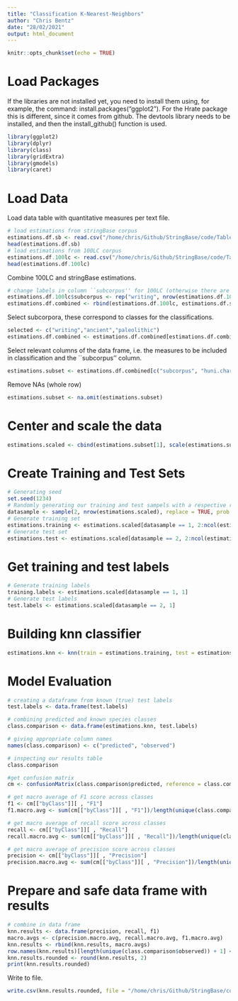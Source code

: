 ```yaml
---
title: "Classification K-Nearest-Neighbors"
author: "Chris Bentz"
date: "28/02/2021"
output: html_document
---
```


```r
knitr::opts_chunk$set(echo = TRUE)
```

# Load Packages
If the libraries are not installed yet, you need to install them using, for example, the command: install.packages("ggplot2"). For the Hrate package this is different, since it comes from github. The devtools library needs to be installed, and then the install_github() function is used.
```r
library(ggplot2)
library(dplyr)
library(class)
library(gridExtra)
library(gmodels)
library(caret)
```

# Load Data
Load data table with quantitative measures per text file. 
```r
# load estimations from stringBase corpus
estimations.df.sb <- read.csv("/home/chris/Github/StringBase/code/Tables/output_stringBase.csv")
head(estimations.df.sb)
# load estimations from 100LC corpus
estimations.df.100lc <- read.csv("/home/chris/Github/StringBase/code/Tables/output_100LC_1Ksample.csv")
head(estimations.df.100lc)
```

Combine 100LC and stringBase estimations.
```r
# change labels in column ``subcorpus'' for 100LC (otherwise there are too many to plot)
estimations.df.100lc$subcorpus <- rep("writing", nrow(estimations.df.100lc))
estimations.df.combined <- rbind(estimations.df.100lc, estimations.df.sb)
```

Select subcorpora, these correspond to classes for the classifications.
```r
selected <- c("writing","ancient","paleolithic")
estimations.df.combined <- estimations.df.combined[estimations.df.combined$subcorpus %in% selected, ]
```

Select relevant columns of the data frame, i.e. the measures to be included in classification and the ``subcorpus'' column.
```r
estimations.subset <- estimations.df.combined[c("subcorpus", "huni.chars", "hrate.chars", "ttr.chars", "rm.chars")]
```

Remove NAs (whole row)
```r
estimations.subset <- na.omit(estimations.subset)
```

# Center and scale the data
```r
estimations.scaled <- cbind(estimations.subset[1], scale(estimations.subset[2:ncol(estimations.subset)]))
```

# Create Training and Test Sets
```r
# Generating seed
set.seed(1234)
# Randomly generating our training and test sampels with a respective ratio of 2/3 and 1/3
datasample <- sample(2, nrow(estimations.scaled), replace = TRUE, prob = c(0.5, 0.5))
# Generate training set
estimations.training <- estimations.scaled[datasample == 1, 2:ncol(estimations.scaled)]
# Generate test set 
estimations.test <- estimations.scaled[datasample == 2, 2:ncol(estimations.scaled)]
```

# Get training and test labels
```r
# Generate training labels
training.labels <- estimations.scaled[datasample == 1, 1]
# Generate test labels
test.labels <- estimations.scaled[datasample == 2, 1]
```

# Building knn classifier
```r
estimations.knn <- knn(train = estimations.training, test = estimations.test, cl = training.labels, k = 3)
```

# Model Evaluation
```r
# creating a dataframe from known (true) test labels
test.labels <- data.frame(test.labels)

# combining predicted and known species classes
class.comparison <- data.frame(estimations.knn, test.labels)

# giving appropriate column names
names(class.comparison) <- c("predicted", "observed")

# inspecting our results table
class.comparison

#get confusion matrix
cm <- confusionMatrix(class.comparison$predicted, reference = class.comparison$observed)

# get macro average of F1 score across classes
f1 <- cm[["byClass"]][ , "F1"]
f1.macro.avg <- sum(cm[["byClass"]][ , "F1"])/length(unique(class.comparison$observed))

# get macro average of recall score across classes
recall <- cm[["byClass"]][ , "Recall"]
recall.macro.avg <- sum(cm[["byClass"]][ , "Recall"])/length(unique(class.comparison$observed))

# get macro average of precision score across classes
precision <- cm[["byClass"]][ , "Precision"]
precision.macro.avg <- sum(cm[["byClass"]][ , "Precision"])/length(unique(class.comparison$observed))
```

# Prepare and safe data frame with results
```r
# combine in data frame
knn.results <- data.frame(precision, recall, f1)
macro.avgs <- c(precision.macro.avg, recall.macro.avg, f1.macro.avg)
knn.results <- rbind(knn.results, macro.avgs)
row.names(knn.results)[length(unique(class.comparison$observed)) + 1] <- "Macro avg." 
knn.results.rounded <- round(knn.results, 2)
print(knn.results.rounded)
```

Write to file.
```r
write.csv(knn.results.rounded, file = "/home/chris/Github/StringBase/code/Tables/knn_results.csv")
```